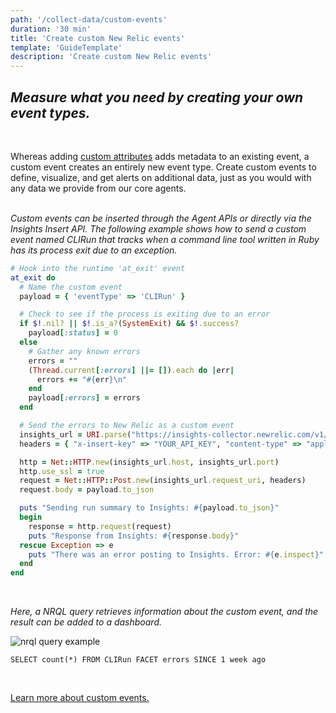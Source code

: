 ```yaml
---
path: '/collect-data/custom-events'
duration: '30 min'
title: 'Create custom New Relic events'
template: 'GuideTemplate'
description: 'Create custom New Relic events'
---
```


## _Measure what you need by creating your own event types._
<br/>

Whereas adding [custom attributes](/collect-data/custom-attributes) adds metadata to an existing event, a custom event creates an entirely new event type. Create custom events to define, visualize, and get alerts on additional data, just as you would with any data we provide from our core agents.  
<br/>

_Custom events can be inserted through the Agent APIs or directly via the Insights Insert API. The following example shows how to send a custom event named CLIRun that tracks when a command line tool written in Ruby has its process exit due to an exception._

```ruby
# Hook into the runtime 'at_exit' event
at_exit do
  # Name the custom event
  payload = { 'eventType' => 'CLIRun' }

  # Check to see if the process is exiting due to an error
  if $!.nil? || $!.is_a?(SystemExit) && $!.success?
    payload[:status] = 0
  else
    # Gather any known errors
    errors = ""
    (Thread.current[:errors] ||= []).each do |err|
      errors += "#{err}\n"
    end
    payload[:errors] = errors
  end

  # Send the errors to New Relic as a custom event
  insights_url = URI.parse("https://insights-collector.newrelic.com/v1/accounts/YOUR_ACCOUNT_ID/events")
  headers = { "x-insert-key" => "YOUR_API_KEY", "content-type" => "application/json" }

  http = Net::HTTP.new(insights_url.host, insights_url.port)
  http.use_ssl = true
  request = Net::HTTP::Post.new(insights_url.request_uri, headers)
  request.body = payload.to_json

  puts "Sending run summary to Insights: #{payload.to_json}"
  begin
    response = http.request(request)
    puts "Response from Insights: #{response.body}"
  rescue Exception => e
    puts "There was an error posting to Insights. Error: #{e.inspect}"
  end
end
```
<br/>

_Here, a NRQL query retrieves information about the custom event, and the result can be added to a dashboard._
<br/>

![nrql query example](../images/UC2-sec2-query.png)

```
SELECT count(*) FROM CLIRun FACET errors SINCE 1 week ago
```
<br/>

[Learn more about custom events.](https://docs.newrelic.com/docs/insights/insights-data-sources/custom-data/introduction-event-api)